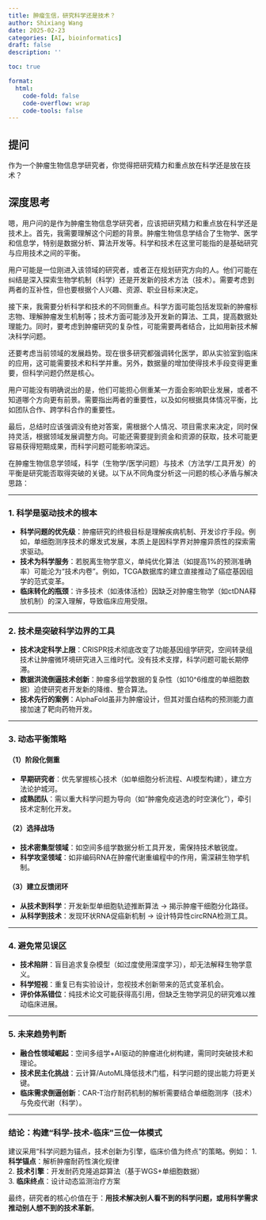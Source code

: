```yaml
---
title: 肿瘤生信，研究科学还是技术？
author: Shixiang Wang
date: 2025-02-23
categories: [AI, bioinformatics]
draft: false
description: ''

toc: true

format:
  html:
    code-fold: false
    code-overflow: wrap
    code-tools: false
---
```


::: {.callout-note}
## 提问

作为一个肿瘤生物信息学研究者，你觉得把研究精力和重点放在科学还是放在技术？
:::

::: {.callout-caution collapse="true"}
## 深度思考

嗯，用户问的是作为肿瘤生物信息学研究者，应该把研究精力和重点放在科学还是技术上。首先，我需要理解这个问题的背景。肿瘤生物信息学结合了生物学、医学和信息学，特别是数据分析、算法开发等。科学和技术在这里可能指的是基础研究与应用技术之间的平衡。

用户可能是一位刚进入该领域的研究者，或者正在规划研究方向的人。他们可能在纠结是深入探索生物学机制（科学）还是开发新的技术方法（技术）。需要考虑到两者的互补性，但也要根据个人兴趣、资源、职业目标来决定。

接下来，我需要分析科学和技术的不同侧重点。科学方面可能包括发现新的肿瘤标志物、理解肿瘤发生机制等；技术方面可能涉及开发新的算法、工具，提高数据处理能力。同时，要考虑到肿瘤研究的复杂性，可能需要两者结合，比如用新技术解决科学问题。

还要考虑当前领域的发展趋势。现在很多研究都强调转化医学，即从实验室到临床的应用，这可能需要技术和科学并重。另外，数据量的增加使得技术手段变得更重要，但科学问题仍然是核心。

用户可能没有明确说出的是，他们可能担心侧重某一方面会影响职业发展，或者不知道哪个方向更有前景。需要指出两者的重要性，以及如何根据具体情况平衡，比如团队合作、跨学科合作的重要性。

最后，总结时应该强调没有绝对答案，需根据个人情况、项目需求来决定，同时保持灵活，根据领域发展调整方向。可能还需要提到资金和资源的获取，技术可能更容易获得短期成果，而科学问题可能影响深远。
:::

在肿瘤生物信息学领域，科学（生物学/医学问题）与技术（方法学/工具开发）的平衡是研究能否取得突破的关键。以下从不同角度分析这一问题的核心矛盾与解决思路：

---

### **1. 科学是驱动技术的根本**
- **科学问题的优先级**：肿瘤研究的终极目标是理解疾病机制、开发诊疗手段。例如，单细胞测序技术的爆发式发展，本质上是因科学界对肿瘤异质性的探索需求驱动。
- **技术为科学服务**：若脱离生物学意义，单纯优化算法（如提高1%的预测准确率）可能沦为“技术内卷”。例如，TCGA数据库的建立直接推动了癌症基因组学的范式变革。
- **临床转化的瓶颈**：许多技术（如液体活检）因缺乏对肿瘤生物学（如ctDNA释放机制）的深入理解，导致临床应用受限。

---

### **2. 技术是突破科学边界的工具**
- **技术决定科学上限**：CRISPR技术彻底改变了功能基因组学研究，空间转录组技术让肿瘤微环境研究进入三维时代。没有技术支撑，科学问题可能长期停滞。
- **数据洪流倒逼技术创新**：肿瘤多组学数据的复杂性（如10^6维度的单细胞数据）迫使研究者开发新的降维、整合算法。
- **技术先行的案例**：AlphaFold虽非为肿瘤设计，但其对蛋白结构的预测能力直接加速了靶向药物开发。

---

### **3. 动态平衡策略**
#### **（1）阶段化侧重**
- **早期研究者**：优先掌握核心技术（如单细胞分析流程、AI模型构建），建立方法论护城河。
- **成熟团队**：需以重大科学问题为导向（如“肿瘤免疫逃逸的时空演化”），牵引技术定制化开发。

#### **（2）选择战场**
- **技术密集型领域**：如空间多组学数据分析工具开发，需保持技术敏锐度。
- **科学攻坚领域**：如非编码RNA在肿瘤代谢重编程中的作用，需深耕生物学机制。

#### **（3）建立反馈闭环**
- **从技术到科学**：开发新型单细胞轨迹推断算法 → 揭示肿瘤干细胞分化路径。
- **从科学到技术**：发现环状RNA促癌新机制 → 设计特异性circRNA检测工具。

---

### **4. 避免常见误区**
- **技术陷阱**：盲目追求复杂模型（如过度使用深度学习），却无法解释生物学意义。
- **科学短视**：重复已有实验设计，忽视技术创新带来的范式变革机会。
- **评价体系错位**：纯技术论文可能获得高引用，但缺乏生物学洞见的研究难以推动临床进展。

---

### **5. 未来趋势判断**
- **融合性领域崛起**：空间多组学+AI驱动的肿瘤进化树构建，需同时突破技术和理论。
- **技术民主化挑战**：云计算/AutoML降低技术门槛，科学问题的提出能力将更关键。
- **临床需求倒逼创新**：CAR-T治疗耐药机制的解析需要结合单细胞测序（技术）与免疫代谢（科学）。

---

### **结论：构建“科学-技术-临床”三位一体模式**
建议采用“科学问题为锚点，技术创新为引擎，临床价值为终点”的策略。例如：
1. **科学锚点**：解析肿瘤耐药性演化规律  
2. **技术引擎**：开发耐药克隆追踪算法（基于WGS+单细胞数据）  
3. **临床终点**：设计动态监测治疗方案  

最终，研究者的核心价值在于：**用技术解决别人看不到的科学问题，或用科学需求推动别人想不到的技术革新**。